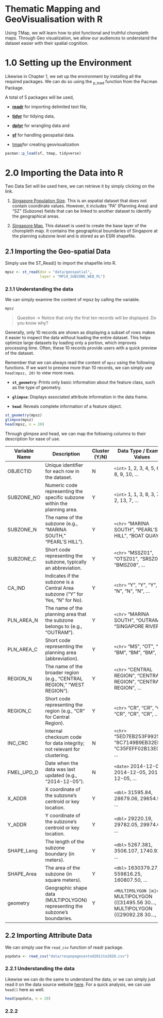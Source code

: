 # **Thematic Mapping and GeoVisualisation with R**

Using TMap, we will learn how to plot functional and truthful choropleth maps. Through Geo visualization, we allow our audiences to understand the dataset easier with their spatial cognition.

# 1.0 Setting up the Environment

Likewise in Chapter 1, we set up the environment by installing all the required packages. We can do so using the ~p_load~ function from the Pacman Package.

A total of 5 packages will be used,

-   [**readr**](https://readr.tidyverse.org/) for importing delimited text file,

-   [**tidyr**](https://tidyr.tidyverse.org/) for tidying data,

-   [**dplyr**](https://dplyr.tidyverse.org/) for wrangling data and

-   [**sf**](https://cran.r-project.org/web/packages/sf/index.html) for handling geospatial data.

-   [tmap](https://cran.r-project.org/web/packages/tmap/index.html)for creating geovisualization

```r
pacman::p_load(sf, tmap, tidyverse)
```

# 2.0 Importing the Data into R

Two Data Set will be used here, we can retrieve it by simply clicking on the link.

1.  [Singapore Population Size](https://www.singstat.gov.sg/find-data/search-by-theme/population/geographic-distribution/latest-data). This is an aspatial dataset that does not contain coordinate values. However, it includes "PA" (Planning Area) and "SZ" (Subzone) fields that can be linked to another dataset to identify the geographical areas.

2.  [Singapore Map](https://beta.data.gov.sg/datasets?query=Master+Plan+2014+Subzone+Boundary&resultId=d_d14da225fccf921049ab64238ff473d9), This dataset is used to create the base layer of the choropleth map. It contains the geographical boundaries of Singapore at the planning subzone level and is stored as an ESRI shapefile.

## 2.1 Importing the Geo-spatial Data

Simply use the ST_Read() to import the shapefile into R.

```r
mpsz <- st_read(dsn = "data/geospatial", 
                layer = "MP14_SUBZONE_WEB_PL")
```

### 2.1.1 Understanding the data

We can simply examine the content of mpsz by calling the variable.

```r
mpsz
```

> Question -\> Notice that only the first ten records will be displayed. Do you know why?

Generally, only 10 records are shown as displaying a subset of rows makes it easier to inspect the data without loading the entire dataset. This helps optimize large datasets by loading only a portion, which improves processing time. Often, these 10 records provide users with a quick preview of the dataset.

Remember that we can always read the content of `mpsz` using the following functions. If we want to preview more than 10 records, we can simply use `head(mpsz, 20)` to view more rows.

-   **`st_geometry`**: Prints only basic information about the feature class, such as the type of geometry.

-   **`glimpse`**: Displays associated attribute information in the data frame.

-   **`head`**: Reveals complete information of a feature object.

```r
st_geometry(mpsz)
glimpse(mpsz)
head(mpsz, n = 20)
```

Through glimpse and head, we can map the following columns to their description for ease of use.

| **Variable Name** | **Description**                                                               | **Cluster (Y/N)** | **Data Type / Example Values**                                                         |
|-------------|----------------------|-------------|-------------------------|
| OBJECTID          | Unique identifier for each row in the dataset.                                | N                 | `<int>` 1, 2, 3, 4, 5, 6, 7, 8, 9, 10, …                                               |
| SUBZONE_NO        | Numeric code representing the specific subzone within the planning area.      | Y                 | `<int>` 1, 1, 3, 8, 3, 7, 9, 2, 13, 7, …                                               |
| SUBZONE_N         | The name of the subzone (e.g., "MARINA SOUTH," "PEARL'S HILL").               | Y                 | `<chr>` "MARINA SOUTH", "PEARL'S HILL", "BOAT QUAY", …                                 |
| SUBZONE_C         | Short code representing the subzone, typically an abbreviation.               | Y                 | `<chr>` "MSSZ01", "OTSZ01", "SRSZ03", "BMSZ08", …                                      |
| CA_IND            | Indicates if the subzone is a Central Area subzone ("Y" for Yes, "N" for No). | Y                 | `<chr>` "Y", "Y", "Y", "N", "N", "N", "N", …                                           |
| PLN_AREA_N        | The name of the planning area that the subzone belongs to (e.g., "OUTRAM").   | Y                 | `<chr>` "MARINA SOUTH", "OUTRAM", "SINGAPORE RIVER", …                                 |
| PLN_AREA_C        | Short code representing the planning area (abbreviation).                     | Y                 | `<chr>` "MS", "OT", "SR", "BM", "BM", "BM", …                                          |
| REGION_N          | The name of the broader region (e.g., "CENTRAL REGION," "WEST REGION").       | Y                 | `<chr>` "CENTRAL REGION", "CENTRAL REGION", "CENTRAL REGION", …                        |
| REGION_C          | Short code representing the region (e.g., "CR" for Central Region).           | Y                 | `<chr>` "CR", "CR", "CR", "CR", "CR", "CR", …                                          |
| INC_CRC           | Internal checksum code for data integrity; not relevant for clustering.       | N                 | `<chr>` "5ED7EB253F99252E", "8C7149B9EB32EEFC", "C35FEFF02B13E0E5", …                  |
| FMEL_UPD_D        | Date when the data was last updated (e.g., "2014-12-05").                     | N                 | `<date>` 2014-12-05, 2014-12-05, 2014-12-05, …                                         |
| X_ADDR            | X coordinate of the subzone's centroid or key location.                       | Y                 | `<dbl>` 31595.84, 28679.06, 29654.96, …                                                |
| Y_ADDR            | Y coordinate of the subzone's centroid or key location.                       | Y                 | `<dbl>` 29220.19, 29782.05, 29974.66, …                                                |
| SHAPE_Leng        | The length of the subzone boundary (in meters).                               | Y                 | `<dbl>` 5267.381, 3506.107, 1740.926, …                                                |
| SHAPE_Area        | The area of the subzone (in square meters).                                   | Y                 | `<dbl>` 1630379.27, 559816.25, 160807.50, …                                            |
| geometry          | Geographic shape data (MULTIPOLYGON) representing the subzone's boundaries.   | Y                 | `<MULTIPOLYGON [m]>` MULTIPOLYGON (((31495.56 30..., MULTIPOLYGON (((29092.28 30..., … |

## 2.2 Importing Attribute Data

We can simply use the `read_csv` function of readr package.

```r

popdata <- read_csv("data/respopagesextod2011to2020.csv")
```

### 2.2.1 Understanding the data

Likewise we can do the same to understand the data, or we can simply just read it on the data source website [here](https://www.singstat.gov.sg/find-data/search-by-theme/population/geographic-distribution/latest-data). For a quick analysis, we can use `head()` here as well.

```r
head(popdata, n = 20)
```

### 2.2.2
